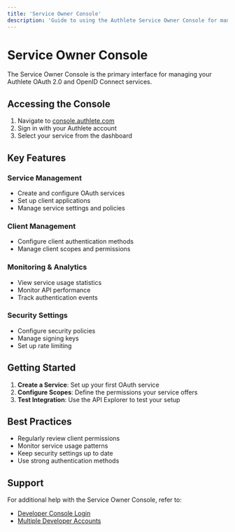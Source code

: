 ```yaml
---
title: 'Service Owner Console'
description: 'Guide to using the Authlete Service Owner Console for managing your OAuth services'
---
```


# Service Owner Console

The Service Owner Console is the primary interface for managing your Authlete OAuth 2.0 and OpenID Connect services.

## Accessing the Console

1. Navigate to [console.authlete.com](https://console.authlete.com)
2. Sign in with your Authlete account
3. Select your service from the dashboard

## Key Features

### Service Management
- Create and configure OAuth services
- Set up client applications
- Manage service settings and policies

### Client Management
- Configure client authentication methods
- Manage client scopes and permissions

### Monitoring & Analytics
- View service usage statistics
- Monitor API performance
- Track authentication events

### Security Settings
- Configure security policies
- Manage signing keys
- Set up rate limiting

## Getting Started

1. **Create a Service**: Set up your first OAuth service
3. **Configure Scopes**: Define the permissions your service offers
4. **Test Integration**: Use the API Explorer to test your setup

## Best Practices

- Regularly review client permissions
- Monitor service usage patterns
- Keep security settings up to date
- Use strong authentication methods

## Support

For additional help with the Service Owner Console, refer to:
- [Developer Console Login](/reference/developer-console-login)
- [Multiple Developer Accounts](/reference/multiple-developer-accounts)
